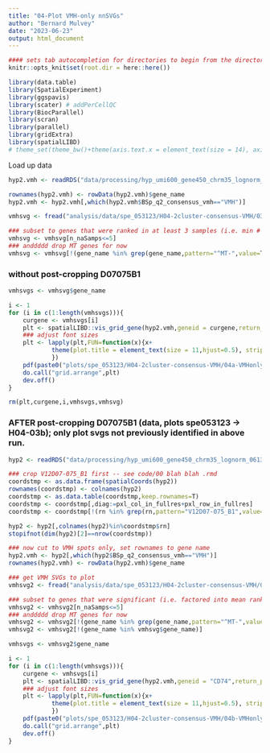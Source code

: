 ```yaml
---
title: "04-Plot VMH-only nnSVGs"
author: "Bernard Mulvey"
date: "2023-06-23"
output: html_document
---
```


```r
#### sets tab autocompletion for directories to begin from the directory containing the .Rproj session, instead of the script's directory if different
knitr::opts_knit$set(root.dir = here::here())

library(data.table)
library(SpatialExperiment)
library(ggspavis)
library(scater) # addPerCellQC
library(BiocParallel)
library(scran)
library(parallel)
library(gridExtra)
library(spatialLIBD)
# theme_set(theme_bw()+theme(axis.text.x = element_text(size = 14), axis.title.x = element_text(size = 16), axis.text.y = element_text(size = 14), axis.title.y = element_text(size =16), plot.title = element_text(size = 20,hjust=0.5), strip.text = element_text(size=18), legend.text = element_text(size=10), legend.title = element_text(size=11,hjust=0.5)))
```

Load up data
```r
hyp2.vmh <- readRDS("data/processing/hyp_umi600_gene450_chrm35_lognorm_061323_HarmonyBSpc-q2VMH_rowname-key.RDS")

rownames(hyp2.vmh) <- rowData(hyp2.vmh)$gene_name
hyp2.vmh <- hyp2.vmh[,which(hyp2.vmh$BSp_q2_consensus_vmh=="VMH")]

vmhsvg <- fread("analysis/data/spe_053123/H04-2cluster-consensus-VMH/03a-meangeneranks_nnSVG_samplewise_n3s0.5_VMHspotsonly.txt")

### subset to genes that were ranked in at least 3 samples (i.e. min # of samples in the smallest group by sex (males))
vmhsvg <- vmhsvg[n_naSamps<=5]
### anddddd drop MT genes for now
vmhsvg <- vmhsvg[!(gene_name %in% grep(gene_name,pattern="^MT-",value=T))]

```

### without post-cropping D07075B1
```r

vmhsvgs <- vmhsvg$gene_name

i <- 1
for (i in c(1:length(vmhsvgs))){
    curgene <- vmhsvgs[i]
    plt <- spatialLIBD::vis_grid_gene(hyp2.vmh,geneid = curgene,return_plots = T,spatial=F,point_size = 1,auto_crop = T)
    ### adjust font sizes
    plt <- lapply(plt,FUN=function(x){x+
            theme(plot.title = element_text(size = 11,hjust=0.5), strip.text = element_text(size=10), legend.text = element_text(size=10), legend.title = element_text(size=10,hjust=0.5))
            })
    pdf(paste0("plots/spe_053123/H04-2cluster-consensus-VMH/04a-VMHonly-svgs/",curgene,".pdf"),width=10,height=8)
    do.call("grid.arrange",plt)
    dev.off()
}

rm(plt,curgene,i,vmhsvgs,vmhsvg)
```


### AFTER post-cropping D07075B1 (data, plots spe053123 -> H04-03b); only plot svgs not previously identified in above run.
```r
hyp2 <- readRDS("data/processing/hyp_umi600_gene450_chrm35_lognorm_061323_HarmonyBSpc-q2VMH_rowname-key.RDS")

### crop V12D07-075_B1 first -- see code/00 blah blah .rmd
coordstmp <- as.data.frame(spatialCoords(hyp2))
rownames(coordstmp) <- colnames(hyp2)
coordstmp <- as.data.table(coordstmp,keep.rownames=T)
coordstmp <- coordstmp[,diag:=pxl_col_in_fullres+pxl_row_in_fullres]
coordstmp <- coordstmp[!(rn %in% grep(rn,pattern="V12D07-075_B1",value=T)&diag>30000)]

hyp2 <- hyp2[,colnames(hyp2)%in%coordstmp$rn]
stopifnot(dim(hyp2)[2]==nrow(coordstmp))

### now cut to VMH spots only, set rownames to gene name
hyp2.vmh <- hyp2[,which(hyp2$BSp_q2_consensus_vmh=="VMH")]
rownames(hyp2.vmh) <- rowData(hyp2.vmh)$gene_name

### get VMH SVGs to plot
vmhsvg2 <- fread("analysis/data/spe_053123/H04-2cluster-consensus-VMH/03b-meangeneranks_nnSVG_samplewise_n3s0.5_VMHspotsonly_postcropD07075B1.txt")

### subset to genes that were significant (i.e. factored into mean rank) in at least 3 samples (i.e. min # of samples in the smallest group by sex (males))
vmhsvg2 <- vmhsvg2[n_naSamps<=5]
### anddddd drop MT genes for now
vmhsvg2 <- vmhsvg2[!(gene_name %in% grep(gene_name,pattern="^MT-",value=T))]
vmhsvg2 <- vmhsvg2[!(gene_name %in% vmhsvg$gene_name)]

vmhsvgs <- vmhsvg2$gene_name

i <- 1
for (i in c(1:length(vmhsvgs))){
    curgene <- vmhsvgs[i]
    plt <- spatialLIBD::vis_grid_gene(hyp2.vmh,geneid = "CD74",return_plots = T,spatial=F,point_size = 1,auto_crop = T)
    ### adjust font sizes
    plt <- lapply(plt,FUN=function(x){x+
            theme(plot.title = element_text(size = 11,hjust=0.5), strip.text = element_text(size=10), legend.text = element_text(size=10), legend.title = element_text(size=10,hjust=0.5))
            })
    pdf(paste0("plots/spe_053123/H04-2cluster-consensus-VMH/04b-VMHonly-svgs_D07075B1postcrop/",curgene,".pdf"),width=10,height=8)
    do.call("grid.arrange",plt)
    dev.off()
}
```

